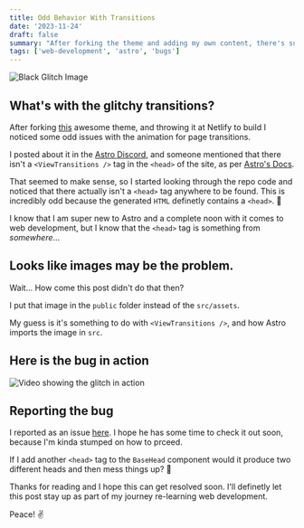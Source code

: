 ```yaml
---
title: Odd Behavior With Transitions
date: '2023-11-24'
draft: false
summary: "After forking the theme and adding my own content, there's super glitchy transitions when the site is live."
tags: ['web-development', 'astro', 'bugs']
---
```


![Black Glitch Image](/black-glitch.jpeg)

## What's with the glitchy transitions?

After forking [this](https://github.com/wanoo21/tailwind-astro-starting-blog) awesome theme, and throwing it at Netlify to build I noticed some odd issues with the animation for page transitions.

I posted about it in the [Astro Discord](https://discord.com/channels/830184174198718474/1178031437216235571), and someone mentioned that there isn't a `<ViewTransitions />` tag in the `<head>` of the site, as per [Astro's Docs](https://docs.astro.build/en/guides/view-transitions/#adding-view-transitions-to-a-page).

That seemed to make sense, so I started looking through the repo code and noticed that there actually isn't a `<head>` tag anywhere to be found. This is incredibly odd because the generated `HTML` definetly contains a `<head>`. 🤨

I know that I am super new to Astro and a complete noon with it comes to web development, but I know that the `<head>` tag is something from _somewhere_...

## Looks like images may be the problem.

Wait... How come this post didn't do that then?

I put that image in the `public` folder instead of the `src/assets`.

My guess is it's something to do with `<ViewTransitions />`, and how Astro imports the image in `src`.

## Here is the bug in action

![Video showing the glitch in action](/trasition-glitch.gif)

## Reporting the bug

I reported as an issue [here](https://github.com/wanoo21/tailwind-astro-starting-blog/issues/12). I hope he has some time to check it out soon, because I'm kinda stumped on how to prceed.

If I add another `<head>` tag to the `BaseHead` component would it produce two different heads and then mess things up? 🤔

Thanks for reading and I hope this can get resolved soon. I'll definetly let this post stay up as part of my journey re-learning web development. 

Peace! ✌️